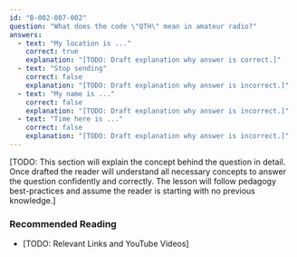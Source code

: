 ```yaml
---
id: "B-002-007-002"
question: "What does the code \"QTH\" mean in amateur radio?"
answers:
  - text: "My location is ..."
    correct: true
    explanation: "[TODO: Draft explanation why answer is correct.]"
  - text: "Stop sending"
    correct: false
    explanation: "[TODO: Draft explanation why answer is incorrect.]"
  - text: "My name is ..."
    correct: false
    explanation: "[TODO: Draft explanation why answer is incorrect.]"
  - text: "Time here is ..."
    correct: false
    explanation: "[TODO: Draft explanation why answer is incorrect.]"
---
```


[TODO: This section will explain the concept behind the question in detail. Once drafted the reader will understand all necessary concepts to answer the question confidently and correctly. The lesson will follow pedagogy best-practices and assume the reader is starting with no previous knowledge.]

### Recommended Reading

- [TODO: Relevant Links and YouTube Videos]

